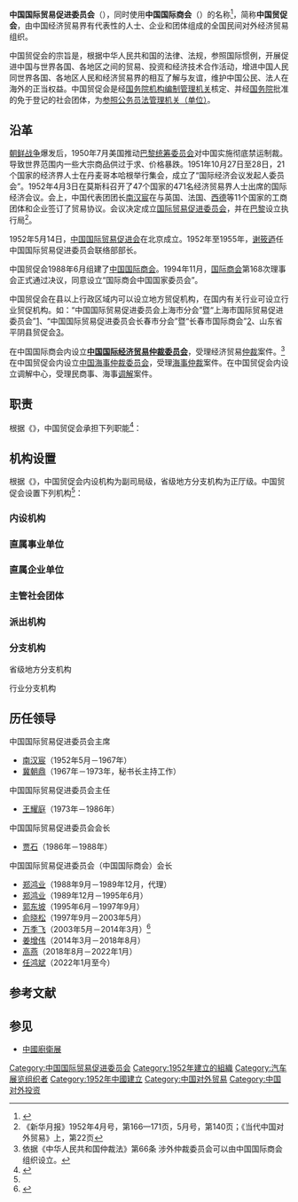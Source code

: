 {{Distinguish|中華民國對外貿易發展協會}}
{{infobox Organization
|name             = 中国国际贸易促进委员会
|original_name    = 
|image            = CCPIT Logo.png
|image_border     = <!-- 另一个图片，用于分隔上一个参数中图片和下面各项参数 -->
|size             = <!-- 图片宽度，默认值：200px -->
|caption          = <!-- 图片标题 -->
|map              = <!-- 地图图片 -->
|msize            = <!-- 地图宽度，默认值：250px -->
|mcaption         = <!-- 地图标题 -->
|abbreviation     = 中国贸促会
|motto            = <!-- 组织宣言 -->
|formation        = 1952年5月
|founder          = 
|extinction       = <!-- 解散时间 -->
|type             = [[社会团体|社会团体]]
|status           = 
|purpose          = 
|headquarters     = [[北京市|北京市]]西城区复兴门外大街1号中国贸促会总会大楼
|region_served    = {{CHN}}
|membership       = 
|language         = [[普通话|普通话]]
|leader_title     = 会长
|leader_name      = [[任鸿斌|任鸿斌]]
|main_organ       = 
|parent_organization = 
|affiliations     = 50个地方分会、22个行业分会等
|num_staff        = <!-- 雇员人数 -->
|num_volunteers   = <!-- 志愿者人数 -->
|budget           = <!-- 预算 -->
|website          = [http://www.ccpit.org/ 中文官网]<br /> [https://en.ccpit.org/ 英文官网]
|remarks          =
}}

'''中国国际贸易促进委员会'''（{{lang-en|China Council for the Promotion of International Trade, CCPIT}}），同时使用'''中国国际商会'''（{{lang-en|CHINA CHAMBER OF INTERNATIONAL COMMERCE}}）的名称<ref>{{Cite web|title=贸促会章程|url=http://www.ccpit.org/Contents/Channel_3549/2015/0216/447528/content_447528.htm|accessdate=2019-12-27|work=中国贸促会|archive-date=2020-11-06|archive-url=https://web.archive.org/web/20201106174917/http://www.ccpit.org/Contents/Channel_3549/2015/0216/447528/content_447528.htm|dead-url=no}}</ref>，简称'''中国贸促会'''，由中国经济贸易界有代表性的人士、企业和团体组成的全国民间对外经济贸易组织。

中国贸促会的宗旨是，根据中华人民共和国的法律、法规，参照国际惯例，开展促进中国与世界各国、各地区之间的贸易、投资和经济技术合作活动，增进中国人民同世界各国、各地区人民和经济贸易界的相互了解与友谊，维护中国公民、法人在海外的正当权益。中国贸促会是经[[中央机构编制委员会|国务院机构编制管理机关]]核定、并经[[中华人民共和国国务院|国务院]]批准的免于登记的社会团体，为[[参照公务员法管理机关（单位）|参照公务员法管理机关（单位）]]。

== 沿革 ==
[[朝鲜战争|朝鲜战争]]爆发后，1950年7月美国推动[[巴黎统筹委员会|巴黎统筹委员会]]对中国实施彻底禁运制裁。导致世界范围内一些大宗商品供过于求、价格暴跌。1951年10月27日至28日，21个国家的经济界人士在丹麦哥本哈根举行集会，成立了“国际经济会议发起人委员会”。1952年4月3日在莫斯科召开了47个国家的471名经济贸易界人士出席的国际经济会议。会上，中国代表团团长[[南汉宸|南汉宸]]在与英国、法国、[[西德|西德]]等11个国家的工商团体和企业签订了贸易协议。会议决定成立[[国际贸易促进委员会|国际贸易促进委员会]]，并在[[巴黎|巴黎]]设立执行局<ref>《新华月报》1952年4月号，第166—171页，5月号，第140页；《当代中国对外贸易》上，第22页</ref>。

1952年5月14日，[[中国国际贸易促进会|中国国际贸易促进会]]在北京成立。1952年至1955年，[[谢筱迺|谢筱迺]]任中国国际贸易促进委员会联络部部长。

中国贸促会1988年6月组建了[[中国国际商会|中国国际商会]]。1994年11月，[[国际商会|国际商会]]第168次理事会正式通过决议，同意设立“国际商会中国国家委员会”。

中国贸促会在县以上行政区域内可以设立地方贸促机构，在国内有关行业可设立行业贸促机构。如：“中国国际贸易促进委员会上海市分会”暨“上海市国际贸易促进委员会”[http://www.cpitsh.org/page.aspx?node=11&f=cn]{{Wayback|url=http://www.cpitsh.org/page.aspx?node=11&f=cn |date=20201104194711 }}、“中国国际贸易促进委员会长春市分会”暨“长春市国际商会”[http://changchun.ccpit.org/project/exhibition/mch/index.jsp]{{Wayback|url=http://changchun.ccpit.org/project/exhibition/mch/index.jsp |date=20170226214132 }}、山东省平阴县贸促会[http://hfpy.pingyin.gov.cn/bm.php?dwid=39]{{Wayback|url=http://hfpy.pingyin.gov.cn/bm.php?dwid=39 |date=20170225213349 }}。

在中国国际商会内设立'''[[中国国际经济贸易仲裁委员会|中国国际经济贸易仲裁委员会]]'''，受理经济贸易[[仲裁|仲裁]]案件。<ref>依据《中华人民共和国仲裁法》第66条 涉外仲裁委员会可以由中国国际商会组织设立。</ref>在中国贸促会内设立[[中国海事仲裁委员会|中国海事仲裁委员会]]，受理[[海事仲裁|海事仲裁]]案件。在中国贸促会内设立调解中心，受理民商事、海事[[调解|调解]]案件。

== 职责 ==
根据《{{s|中国国际贸易促进委员会职能配置、内设机构和人员编制规定}}》，中国贸促会承担下列职能<ref name="决算1">{{Cite web|title=中国国际贸易促进委员会 2018年度部门决算|url=http://www.ccpit.org/Contents/Channel_3468/2019/0719/1188778/content_1188778.htm|date=2019-04-04|publisher=中国国际贸易促进委员会|accessdate=2019-11-12|archive-date=2020-11-04|archive-url=https://web.archive.org/web/20201104174401/http://www.ccpit.org/Contents/Channel_3468/2019/0719/1188778/content_1188778.htm|dead-url=no}}</ref>：
{{columns-list|2|
# 落实国家有关重大发展战略，促进对外贸易、双向投资和经济技术合作。
# 推进与境外对口机构机制化合作。
# 接待境外高层次经贸代表团来访，组织中国经贸代表团出访。
# 管理全国出国举办经贸展览会，负责中国参加国际展览局和世界博览会事务。
# 举办和组织企业参加经贸展览会、论坛、洽谈会及有关国际会议。
# 在外经贸领域代言工商，参与经贸政策法规制定、对外经贸谈判和国际商事规则制定。
# 开展法律顾问、商事调解、经贸和海事仲裁等工作，签发和出具出口商品原产地证明书、对外贸易有关文件和单证，提供专利申请、商标注册、诉讼维权等知识产权服务。
# 组织产业和企业应对经贸摩擦。
# 提供经贸信息、经贸培训等服务。
}}

== 机构设置 ==
根据《{{s|中国国际贸易促进委员会职能配置、内设机构和人员编制规定}}》，中国贸促会内设机构为副司局级，省级地方分支机构为正厅级。中国贸促会设置下列机构<ref name=决算1/>：
=== 内设机构 ===
{{columns-list|2|
* [[中国国际贸易促进委员会办公室|办公室]]
* [[中国国际贸易促进委员会发展研究部|发展研究部]]
* [[中国国际贸易促进委员会人事部|人事部]]
* [[中国国际贸易促进委员会财务部|财务部]]
* [[中国国际贸易促进委员会国际联络部|国际联络部（外事办公室）]]
* [[中国国际贸易促进委员会贸易投资促进部|贸易投资促进部（展览管理办公室）]]
* [[中国国际贸易促进委员会法律事务部|法律事务部]]
* [[中国共产党中国国际贸易促进委员会直属机关委员会|直属机关党委]]
* [[中国国际贸易促进委员会离退休干部办公室|离退休干部办公室]]
}}

=== 直属事业单位 ===
{{columns-list|2|
* [[中国国际贸易促进委员会资产管理中心|资产管理中心]]
* [[中国国际贸易促进委员会商事法律服务中心|商事法律服务中心]]
* [[中国国际贸易促进委员会机关服务中心|机关服务中心]]
* [[中国国际商会会馆|中国国际商会会馆]]
* [[中国国际贸易促进委员会房屋自管服务社|房屋自管服务社]]
* [[中国对外贸易_(杂志)|《中国对外贸易》杂志社]]
* [[中国国际贸易促进委员会贸易推广交流中心|贸易推广交流中心]]
* [[中国国际贸易促进委员会培训中心|培训中心]]
* [[中国国际贸易促进委员会人才服务中心|人才服务中心]]
* [[中国国际贸易促进委员会专利商标事务所|专利商标事务所]]
* [[中国国际经济贸易仲裁委员会|中国国际经济贸易仲裁委员会秘书局]]
* [[中国海事仲裁委员会|中国海事仲裁委员会秘书局]]
* [[中国贸易报|《中国贸易报》社]]
}}

=== 直属企业单位 ===
{{columns-list|2|
* [[中国国际贸易促进委员会贸易促进中心|贸易促进中心]]
* [[中国国际贸易促进委员会投资促进中心|投资促进中心]]
* [[中国国际贸易促进委员会企业权益保护中心|企业权益保护中心]]
* [[中国国际贸易促进委员会知识产权服务中心|知识产权服务中心]]
* [[中国国际贸易促进委员会台港澳企业服务中心|台港澳企业服务中心]]
* [[中国国际贸易促进委员会信息中心|信息中心（中贸促信息技术有限责任公司）]]
* [[中国国际贸易促进委员会研究院|研究院（贸促会研究院有限公司）]]
* [[中国国际展览中心集团公司|中国国际展览中心集团公司]]
* [[中国华阳技术贸易（集团）公司|中国华阳技术贸易（集团）公司]]
* [[中国国际经济技术合作咨询公司|中国国际经济技术合作咨询公司]]
* [[中国四达国际经济技术合作公司|中国四达国际经济技术合作公司]]
* [[北京国展国际展览中心有限责任公司|北京国展国际展览中心有限责任公司]]
* [[北京中展投资发展有限公司|北京中展投资发展有限公司]]
* [[中国专利代理（香港）有限公司|中国专利代理（香港）有限公司]]
* [[中国技术投资贸易（香港）有限公司|中国技术投资贸易（香港）有限公司]]
* [[环球商务旅行社|环球商务旅行社]]
* [[中贸促信息技术有限责任公司|中贸促信息技术有限责任公司]]
}}

=== 主管社会团体 ===
{{columns-list|2|
* [[中国国际商会|中国国际商会]]
* [[中国仲裁法学研究会|中国仲裁法学研究会]]
* [[中国对外服务工作行业协会|中国对外服务工作行业协会]]
}}

=== 派出机构 ===
{{columns-list|2|
* [[中国国际贸易促进委员会驻海湾代表处|中国国际贸易促进委员会驻海湾代表处]]
* [[中国国际贸易促进委员会驻德国代表处|中国国际贸易促进委员会驻德国代表处]]
* [[中国国际贸易促进委员会驻日本代表处|中国国际贸易促进委员会驻日本代表处]]
* [[中国国际贸易促进委员会驻美国代表处|中国国际贸易促进委员会驻美国代表处]]
* [[中国国际贸易促进委员会驻墨西哥代表处|中国国际贸易促进委员会驻墨西哥代表处]]
* [[中国国际贸易促进委员会驻香港代表处|中国国际贸易促进委员会驻香港代表处]]
* [[中国国际贸易促进委员会驻加拿大代表处|中国国际贸易促进委员会驻加拿大代表处]]
* [[中国国际贸易促进委员会驻英国代表处|中国国际贸易促进委员会驻英国代表处]]
* [[中国国际贸易促进委员会驻法国代表处|中国国际贸易促进委员会驻法国代表处]]
* [[中国国际贸易促进委员会驻意大利代表处|中国国际贸易促进委员会驻意大利代表处]]
* [[中国国际贸易促进委员会驻澳大利亚代表处|中国国际贸易促进委员会驻澳大利亚代表处]]
* [[中国国际贸易促进委员会驻比利时代表处|中国国际贸易促进委员会驻比利时代表处]]
* [[中国国际贸易促进委员会驻俄罗斯代表处|中国国际贸易促进委员会驻俄罗斯代表处]]
* [[中国国际贸易促进委员会驻韩国代表处|中国国际贸易促进委员会驻韩国代表处]]
* [[中国国际贸易促进委员会驻新加坡代表处|中国国际贸易促进委员会驻新加坡代表处]]
* [[中国国际贸易促进委员会驻巴西代表处|中国国际贸易促进委员会驻巴西代表处]]
* [[中国国际贸易促进委员会驻哥斯达黎加代表处|中国国际贸易促进委员会驻哥斯达黎加代表处]]
* [[中国国际贸易促进委员会驻波兰代表处|中国国际贸易促进委员会驻波兰代表处]]
* [[中国国际贸易促进委员会驻印度尼西亚代表处|中国国际贸易促进委员会驻印度尼西亚代表处]]
* [[中国国际商会驻欧盟代表处|中国国际商会驻欧盟代表处]]
* [[中国国际贸易促进委员会驻印度代表处|中国国际贸易促进委员会驻印度代表处]]
* [[中国国际贸易促进委员会驻南非代表处|中国国际贸易促进委员会驻南非代表处]]
* [[中国国际贸易促进委员会驻智利代表处|中国国际贸易促进委员会驻智利代表处]]
* [[中国国际贸易促进委员会驻泰国代表处|中国国际贸易促进委员会驻泰国代表处]]
* [[中国国际贸易促进委员会驻埃及代表处|中国国际贸易促进委员会驻埃及代表处]]
* [[中国国际贸易促进委员会驻哈萨克斯坦代表处|中国国际贸易促进委员会驻哈萨克斯坦代表处]]
* [[中国国际贸易促进委员会驻澳门代表处|中国国际贸易促进委员会驻澳门代表处]]
* [[中国国际贸易促进委员会驻瑞士代表处|中国国际贸易促进委员会驻瑞士代表处]]
* [[中国国际贸易促进委员会驻西班牙代表处|中国国际贸易促进委员会驻西班牙代表处]]
* [[中国国际贸易促进委员会驻奥地利代表处|中国国际贸易促进委员会驻奥地利代表处]]
* [[中国国际贸易促进委员会驻巴拿马代表处|中国国际贸易促进委员会驻巴拿马代表处]]
* [[中国国际贸易促进委员会驻柬埔寨代表处|中国国际贸易促进委员会驻柬埔寨代表处]]
}}

=== 分支机构 ===
; 省级地方分支机构
{{columns-list|2|
* [[中国国际贸易促进委员会北京市分会|中国国际贸易促进委员会北京市分会]]
* [[上海国际贸易促进委员会|上海国际贸易促进委员会]]
* [[中国国际贸易促进委员会天津分会|中国国际贸易促进委员会天津分会]]
* [[中国国际贸易促进委员会湖北省委员会|中国国际贸易促进委员会湖北省委员会]]
* [[中国国际贸易促进委员会山西省委员会|中国国际贸易促进委员会山西省委员会]]
* [[中国国际贸易促进委员会辽宁省分会|中国国际贸易促进委员会辽宁省分会]]
* [[中国国际贸易促进委员会沈阳市分会|中国国际贸易促进委员会沈阳市分会]]（副厅级）
* [[中国国际贸易促进委员会大连市分会|中国国际贸易促进委员会大连市分会]]（副厅级）
* [[中国国际贸易促进委员会吉林省委员会|中国国际贸易促进委员会吉林省委员会]]
* [[中国国际贸易促进委员会长春市委员会|中国国际贸易促进委员会长春市委员会]]
* [[中国国际贸易促进委员会黑龙江省委员会|中国国际贸易促进委员会黑龙江省委员会]]
* [[中国国际贸易促进委员会哈尔滨市委员会|中国国际贸易促进委员会哈尔滨市委员会]]
* [[中国国际贸易促进委员会上海浦东分会|中国国际贸易促进委员会上海浦东分会]]（正处级）
* [[中国国际贸易促进委员会江苏省分会|中国国际贸易促进委员会江苏省分会]]
* [[中国国际贸易促进委员会南京市分会|中国国际贸易促进委员会南京市分会]]（副厅级）
* [[中国国际贸易促进委员会浙江省委员会|中国国际贸易促进委员会浙江省委员会]]
* [[中国国际贸易促进委员会杭州市委员会|中国国际贸易促进委员会杭州市委员会]]（副厅级）
* [[中国国际贸易促进委员会宁波市委员会|中国国际贸易促进委员会宁波市委员会]]（副厅级）
* [[中国国际贸易促进委员会安徽省委员会|中国国际贸易促进委员会安徽省委员会]]
* [[中国国际贸易促进委员会福建省委员会|中国国际贸易促进委员会福建省委员会]]
* [[中国国际贸易促进委员会厦门市委员会|中国国际贸易促进委员会厦门市委员会]]（副厅级）
* [[中国国际贸易促进委员会江西省分会|中国国际贸易促进委员会江西省分会]]
* [[中国国际贸易促进委员会山东省委员会|中国国际贸易促进委员会山东省委员会]]
* [[中国国际贸易促进委员会济南市分会|中国国际贸易促进委员会济南市分会]]（副厅级）
* [[中国国际贸易促进委员会青岛市分会|中国国际贸易促进委员会青岛市分会]]（副厅级）
* [[中国国际贸易促进委员会河南省委员会|中国国际贸易促进委员会河南省委员会]]
* [[中国国际贸易促进委员会湖北省分会|中国国际贸易促进委员会湖北省分会]]
* [[中国国际贸易促进委员会武汉市分会|中国国际贸易促进委员会武汉市分会]]（副厅级）
* [[中国国际贸易促进委员会湖南省分会|中国国际贸易促进委员会湖南省分会]]
* [[广东省国际贸易促进委员会|广东省国际贸易促进委员会]]
* [[中国国际贸易促进委员会广州市委员会|中国国际贸易促进委员会广州市委员会]]
* [[中国国际贸易促进委员会珠海市分会|中国国际贸易促进委员会珠海市分会]]（正处级）
* [[中国国际贸易促进委员会汕头市分会|中国国际贸易促进委员会汕头市分会]]（正处级）
* [[中国国际贸易促进委员会深圳市委员会|中国国际贸易促进委员会深圳市委员会]]（副厅级）
* [[中国国际贸易促进委员会广西分会|中国国际贸易促进委员会广西分会]]
* [[中国国际贸易促进委员会海南省委员会|中国国际贸易促进委员会海南省委员会]]
* [[中国国际贸易促进委员会重庆市委员会|中国国际贸易促进委员会重庆市委员会]]
* [[中国国际贸易促进委员会四川省委员会|中国国际贸易促进委员会四川省委员会]]
* [[中国国际贸易促进委员会成都市分会|中国国际贸易促进委员会成都市分会]]（副厅级）
* [[中国国际贸易促进委员会贵州省分会|中国国际贸易促进委员会贵州省分会]]
* [[中国国际贸易促进委员会云南省分会|中国国际贸易促进委员会云南省分会]]
* [[中国国际贸易促进委员会西安市分会|中国国际贸易促进委员会西安市分会]]（副厅级）
* [[中国国际贸易促进委员会甘肃省委员会|中国国际贸易促进委员会甘肃省委员会]]
* [[中国国际贸易促进委员会陕西省分会|中国国际贸易促进委员会陕西省分会]]
* [[中国国际贸易促进委员会新疆维吾尔自治区委员会|中国国际贸易促进委员会新疆维吾尔自治区委员会]]
* [[中国国际贸易促进委员会青海省分会|中国国际贸易促进委员会青海省分会]]
* [[中国国际贸易促进委员会宁夏回族自治区分会|中国国际贸易促进委员会宁夏回族自治区分会]]
* [[中国国际贸易促进委员会新疆生产建设兵团委员会|中国国际贸易促进委员会新疆生产建设兵团委员会]]（副厅级）
}}

; 行业分支机构
{{columns-list|2|
* [[中国国际贸易促进委员会机械行业分会|中国国际贸易促进委员会机械行业分会]]
* [[中国国际贸易促进委员会电子信息行业分会|中国国际贸易促进委员会电子信息行业分会]]
* [[中国国际贸易促进委员会轻工行业分会|中国国际贸易促进委员会轻工行业分会]]
* [[中国国际贸易促进委员会纺织行业分会|中国国际贸易促进委员会纺织行业分会]]
* [[中国国际贸易促进委员会农业行业分会|中国国际贸易促进委员会农业行业分会]]
* [[中国国际贸易促进委员会汽车行业分会|中国国际贸易促进委员会汽车行业分会]]
* [[中国国际贸易促进委员会石化行业分会|中国国际贸易促进委员会石化行业分会]]
* [[中国国际贸易促进委员会商业行业分会|中国国际贸易促进委员会商业行业分会]]
* [[中国国际贸易促进委员会冶金行业分会|中国国际贸易促进委员会冶金行业分会]]
* [[中国国际贸易促进委员会航空行业分会|中国国际贸易促进委员会航空行业分会]]
* [[中国国际贸易促进委员会航天行业分会|中国国际贸易促进委员会航天行业分会]]
* [[中国国际贸易促进委员会化工行业分会|中国国际贸易促进委员会化工行业分会]]
* [[中国国际贸易促进委员会建筑材料行业分会|中国国际贸易促进委员会建筑材料行业分会]]
* [[中国国际贸易促进委员会通用产业行业分会|中国国际贸易促进委员会通用产业行业分会]]
* [[中国国际贸易促进委员会建筑行业分会|中国国际贸易促进委员会建筑行业分会]]
* [[中国国际贸易促进委员会供销合作行业分会|中国国际贸易促进委员会供销合作行业分会]]
* [[中国国际贸易促进委员会煤炭行业分会|中国国际贸易促进委员会煤炭行业分会]]
* [[中国国际贸易促进委员会物流行业分会|中国国际贸易促进委员会物流行业分会]]
* [[中国国际贸易促进委员会电力行业分会|中国国际贸易促进委员会电力行业分会]]
* [[中国国际贸易促进委员会包装行业分会|中国国际贸易促进委员会包装行业分会]]
* [[中国国际贸易促进委员会食品行业委员会|中国国际贸易促进委员会食品行业委员会]]
* [[中国粮食行业协会|中国粮食行业协会]]
}}

== 历任领导 ==
; 中国国际贸易促进委员会主席
* [[南汉宸|南汉宸]]（1952年5月－1967年）
* [[冀朝鼎|冀朝鼎]]（1967年－1973年，秘书长主持工作）

; 中国国际贸易促进委员会主任
* [[王耀庭|王耀庭]]（1973年－1986年）

; 中国国际贸易促进委员会会长
* [[贾石|贾石]]（1986年－1988年）

; 中国国际贸易促进委员会（中国国际商会）会长
* [[郑鸿业|郑鸿业]]（1988年9月－1989年12月，代理）
* [[郑鸿业|郑鸿业]]（1989年12月－1995年6月）
* [[郭东坡|郭东坡]]（1995年6月－1997年9月）
* [[俞晓松|俞晓松]]（1997年9月－2003年5月）
* [[万季飞|万季飞]]（2003年5月－2014年3月）<ref>{{Cite web|title=历史沿革|url=http://www.ccpit.org/about/lishi.htm|accessdate=2012-05-29|publisher=中国贸促会|archiveurl=https://web.archive.org/web/20120514152337/http://www.ccpit.org/about/lishi.htm|archivedate=2012-05-14|dead-url=no}}</ref>
* [[姜增伟|姜增伟]]（2014年3月－2018年8月）
* [[高燕_(1958年)|高燕]]（2018年8月－2022年1月）
* [[任鸿斌|任鸿斌]]（2022年1月至今）

==参考文献==
{{reflist|2}}

== 参见 ==
* [[中國廚衛展|中國廚衛展]]

{{中国经济}}
{{参照公务员法管理}}
[[Category:中国国际贸易促进委员会|Category:中国国际贸易促进委员会]]
[[Category:1952年建立的組織|Category:1952年建立的組織]]
[[Category:汽车展览组织者|Category:汽车展览组织者]]
[[Category:1952年中國建立|Category:1952年中國建立]]
[[Category:中国对外贸易|Category:中国对外贸易]]
[[Category:中国对外投资|Category:中国对外投资]]